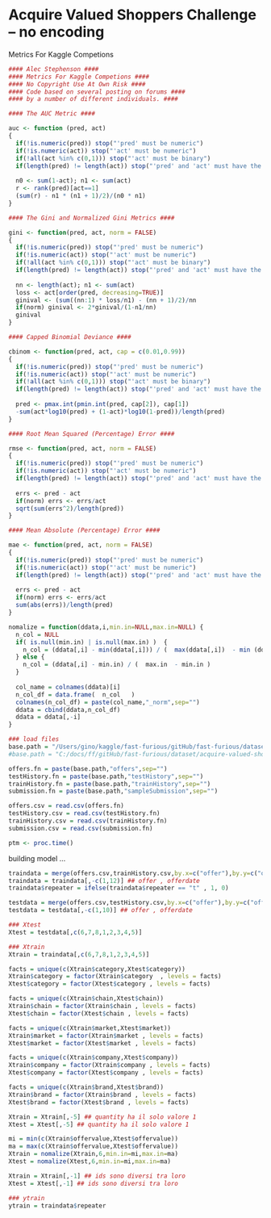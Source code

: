 Acquire Valued Shoppers Challenge  -- no encoding  
========================================================

Metrics For Kaggle Competions
```r
#### Alec Stephenson ####
#### Metrics For Kaggle Competions ####
#### No Copyright Use At Own Risk ####
#### Code based on several posting on forums ####
#### by a number of different individuals. ####

#### The AUC Metric ####

auc <- function (pred, act) 
{
  if(!is.numeric(pred)) stop("'pred' must be numeric")
  if(!is.numeric(act)) stop("'act' must be numeric")
  if(!all(act %in% c(0,1))) stop("'act' must be binary")  
  if(length(pred) != length(act)) stop("'pred' and 'act' must have the same length")
  
  n0 <- sum(1-act); n1 <- sum(act)
  r <- rank(pred)[act==1]
  (sum(r) - n1 * (n1 + 1)/2)/(n0 * n1)
}

#### The Gini and Normalized Gini Metrics ####

gini <- function(pred, act, norm = FALSE) 
{
  if(!is.numeric(pred)) stop("'pred' must be numeric")
  if(!is.numeric(act)) stop("'act' must be numeric")
  if(!all(act %in% c(0,1))) stop("'act' must be binary")  
  if(length(pred) != length(act)) stop("'pred' and 'act' must have the same length")
  
  nn <- length(act); n1 <- sum(act)
  loss <- act[order(pred, decreasing=TRUE)]
  ginival <- (sum((nn:1) * loss/n1) - (nn + 1)/2)/nn
  if(norm) ginival <- 2*ginival/(1-n1/nn)
  ginival
}

#### Capped Binomial Deviance ####

cbinom <- function(pred, act, cap = c(0.01,0.99)) 
{
  if(!is.numeric(pred)) stop("'pred' must be numeric")
  if(!is.numeric(act)) stop("'act' must be numeric")
  if(!all(act %in% c(0,1))) stop("'act' must be binary")  
  if(length(pred) != length(act)) stop("'pred' and 'act' must have the same length")
  
  pred <- pmax.int(pmin.int(pred, cap[2]), cap[1])
  -sum(act*log10(pred) + (1-act)*log10(1-pred))/length(pred)
}

#### Root Mean Squared (Percentage) Error ####

rmse <- function(pred, act, norm = FALSE) 
{
  if(!is.numeric(pred)) stop("'pred' must be numeric")
  if(!is.numeric(act)) stop("'act' must be numeric") 
  if(length(pred) != length(act)) stop("'pred' and 'act' must have the same length")
  
  errs <- pred - act
  if(norm) errs <- errs/act
  sqrt(sum(errs^2)/length(pred))
}

#### Mean Absolute (Percentage) Error ####

mae <- function(pred, act, norm = FALSE) 
{
  if(!is.numeric(pred)) stop("'pred' must be numeric")
  if(!is.numeric(act)) stop("'act' must be numeric") 
  if(length(pred) != length(act)) stop("'pred' and 'act' must have the same length")
  
  errs <- pred - act
  if(norm) errs <- errs/act
  sum(abs(errs))/length(pred)
}

nomalize = function(ddata,i,min.in=NULL,max.in=NULL) {
  n_col = NULL
  if( is.null(min.in) | is.null(max.in) )  { 
    n_col = (ddata[,i] - min(ddata[,i])) / (  max(ddata[,i])  - min (ddata[,i]) )
  } else {
    n_col = (ddata[,i] - min.in) / (  max.in  - min.in )
  }
  
  col_name = colnames(ddata)[i]
  n_col_df = data.frame(  n_col   )
  colnames(n_col_df) = paste(col_name,"_norm",sep="")
  ddata = cbind(ddata,n_col_df)
  ddata = ddata[,-i]
}

```

```r
### load files 
base.path = "/Users/gino/kaggle/fast-furious/gitHub/fast-furious/dataset/acquire-valued-shoppers-challenge/"
#base.path = "C:/docs/ff/gitHub/fast-furious/dataset/acquire-valued-shoppers-challenge/"

offers.fn = paste(base.path,"offers",sep="")
testHistory.fn = paste(base.path,"testHistory",sep="")
trainHistory.fn = paste(base.path,"trainHistory",sep="")
submission.fn = paste(base.path,"sampleSubmission",sep="")

offers.csv = read.csv(offers.fn)
testHistory.csv = read.csv(testHistory.fn)
trainHistory.csv = read.csv(trainHistory.fn)
submission.csv = read.csv(submission.fn)

ptm <- proc.time()
```

building model ... 

```r

traindata = merge(offers.csv,trainHistory.csv,by.x=c("offer"),by.y=c("offer"),all.x=F,all.y=F)
traindata = traindata[,-c(1,12)] ## offer , offerdate
traindata$repeater = ifelse(traindata$repeater == "t" , 1, 0) 

testdata = merge(offers.csv,testHistory.csv,by.x=c("offer"),by.y=c("offer"),all.x=F,all.y=F)
testdata = testdata[,-c(1,10)] ## offer , offerdate

### Xtest 
Xtest = testdata[,c(6,7,8,1,2,3,4,5)]

### Xtrain 
Xtrain = traindata[,c(6,7,8,1,2,3,4,5)]

facts = unique(c(Xtrain$category,Xtest$category))
Xtrain$category = factor(Xtrain$category  , levels = facts)
Xtest$category = factor(Xtest$category , levels = facts)

facts = unique(c(Xtrain$chain,Xtest$chain))
Xtrain$chain = factor(Xtrain$chain , levels = facts)
Xtest$chain = factor(Xtest$chain , levels = facts)

facts = unique(c(Xtrain$market,Xtest$market))
Xtrain$market = factor(Xtrain$market , levels = facts)
Xtest$market = factor(Xtest$market , levels = facts)

facts = unique(c(Xtrain$company,Xtest$company))
Xtrain$company = factor(Xtrain$company , levels = facts)
Xtest$company = factor(Xtest$company , levels = facts)

facts = unique(c(Xtrain$brand,Xtest$brand))
Xtrain$brand = factor(Xtrain$brand , levels = facts)
Xtest$brand = factor(Xtest$brand , levels = facts)

Xtrain = Xtrain[,-5] ## quantity ha il solo valore 1
Xtest = Xtest[,-5] ## quantity ha il solo valore 1

mi = min(c(Xtrain$offervalue,Xtest$offervalue))
ma = max(c(Xtrain$offervalue,Xtest$offervalue))
Xtrain = nomalize(Xtrain,6,min.in=mi,max.in=ma)
Xtest = nomalize(Xtest,6,min.in=mi,max.in=ma)

Xtrain = Xtrain[,-1] ## ids sono diversi tra loro 
Xtest = Xtest[,-1] ## ids sono diversi tra loro 

### ytrain 
ytrain = traindata$repeater
```

```r


```
